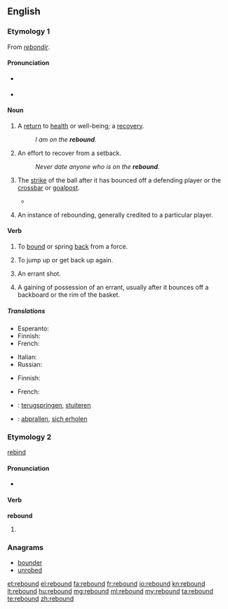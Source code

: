 ==English==

===Etymology 1===
From {{etyl|fro}} ''[[rebondir]]''.

====Pronunciation====
* {{a|RP}} {{IPA|/ɹiˈbɑʊnd/}}
* {{a|US}} {{IPA|/ˈɹibɑʊnd/}}

====Noun====
{{en-noun}}

# A [[return]] to [[health]] or well-being; a [[recovery]].
#: ''I am on the '''rebound'''.''
# An effort to recover from a setback.
#: ''Never date anyone who is on the '''rebound'''.''
# {{sport}} The [[strike]] of the ball after it has bounced off a defending player or the [[crossbar]] or [[goalpost]].
#* {{quote-news
|year=2010
|date=December 28
|author=Kevin Darling
|title=West Brom 1 - 3 Blackburn
|work=BBC
|url=http://news.bbc.co.uk/sport1/hi/football/eng_prem/9308862.stm
|page=
|passage=The inevitable Baggies onslaught followed as substitute Simon Cox saw his strike excellently parried by keeper Bunn, with Cox heading the '''rebound''' down into the ground and agonisingly over the bar. }}
# {{basketball}} An instance of rebounding, generally credited to a particular player.

====Verb====
{{en-verb|rebounds|rebounding|rebounded}}

# To [[bound]] or spring [[back]] from a force.
# {{figuratively}} To jump up or get back up again.
# {{context|sports}} An errant shot.
# {{basketball}} A gaining of possession of an errant, usually after it bounces off a backboard or the rim of the basket.

=====Translations=====
{{trans-top|To bound or spring back from a force}}
* Esperanto: {{t-|eo|resalti|xs=Esperanto}}
* Finnish: {{t-|fi|kimmota}}
* French: {{t+|fr|rebondir}}
{{trans-mid}}
* Italian: {{t|it|rimbalzare}}
* Russian: {{t|ru|отскакивать}}
{{trans-bottom}}

{{trans-top|To jump up or get back up again}}
* Finnish: {{t-|fi|ponnahtaa}}
{{trans-mid}}
* French: {{t+|fr|rebondir}}
{{trans-bottom}}

{{trans-top|(sports) to gain possession from an errant shot}}
{{trans-mid}}
{{trans-bottom}}

{{checktrans-top}}
* {{ttbc|nl}}: [[terugspringen]], [[stuiteren]]
{{trans-mid}}
* {{ttbc|de}}: [[abprallen]], [[sich erholen]]
{{trans-bottom}}

===Etymology 2===
[[rebind]]

====Pronunciation====
* {{IPA|/ˈɹibɑʊnd/}}

====Verb====
'''rebound'''

# {{past of|[[rebind]]}}

===Anagrams===
* [[bounder#English|bounder]]
* [[unrobed#English|unrobed]]

[[et:rebound]]
[[el:rebound]]
[[fa:rebound]]
[[fr:rebound]]
[[io:rebound]]
[[kn:rebound]]
[[lt:rebound]]
[[hu:rebound]]
[[mg:rebound]]
[[ml:rebound]]
[[my:rebound]]
[[ta:rebound]]
[[te:rebound]]
[[zh:rebound]]